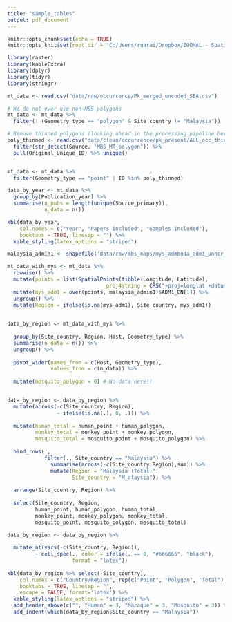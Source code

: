 ```yaml
---
title: "sample_tables"
output: pdf_document
---
```


```r
knitr::opts_chunk$set(echo = TRUE)
knitr::opts_knit$set(root.dir = "C:/Users/ruarai/Dropbox/ZOOMAL - Spatial Modelling/model_update")
```





```r
library(raster)
library(kableExtra)
library(dplyr)
library(tidyr)
library(stringr)
```

```r
mt_data <- read.csv("data/raw/occurrence/Pk_merged_uncoded_SEA.csv")

# We do not ever use non-MBS polygons
mt_data <- mt_data %>%
  filter(! (Geometry_type == "polygon" & Site_country != "Malaysia"))

# Remove thinned polygons (looking ahead in the processing pipeline here)
poly_thinned <- read.csv("data/clean/occurrence/pk_present/ALL_occ_thinned.csv") %>%
  filter(str_detect(Source, "MBS_MT_polygon")) %>%
  pull(Original_Unique_ID) %>% unique()


mt_data <- mt_data %>%
  filter(Geometry_type == "point" | ID %in% poly_thinned)


```


```r
data_by_year <- mt_data %>%
  group_by(Publication_year) %>%
  summarise(n_pubs = length(unique(Source_primary)),
            n_data = n())

kbl(data_by_year,
    col.names = c("Year", "Papers included", "Samples included"),
    booktabs = TRUE, linesep = "") %>%
  kable_styling(latex_options = "striped")
```


```r
malaysia_admin1 <- shapefile('data/raw/mbs_maps/mys_admbnda_adm1_unhcr_20210211')

mt_data_with_mys <- mt_data %>%
  rowwise() %>%
  mutate(points = list(SpatialPoints(tibble(Longitude, Latitude),
                                proj4string = CRS("+proj=longlat +datum=WGS84")))) %>%
  mutate(mys_adm1 = over(points, malaysia_admin1)$ADM1_EN[1]) %>%
  ungroup() %>%
  mutate(Region = ifelse(is.na(mys_adm1), Site_country, mys_adm1))
  

```

```r
data_by_region <- mt_data_with_mys %>%
  
  group_by(Site_country, Region, Host, Geometry_type) %>%
  summarise(n_data = n()) %>%
  ungroup() %>%
  
  pivot_wider(names_from = c(Host, Geometry_type),
              values_from = c(n_data)) %>%
  
  mutate(mosquito_polygon = 0) # No data here!!


data_by_region <- data_by_region %>%
  mutate(across(-c(Site_country, Region),
                ~ ifelse(is.na(.), 0, .))) %>%
  
  mutate(human_total = human_point + human_polygon,
         monkey_total = monkey_point + monkey_polygon,
         mosquito_total = mosquito_point + mosquito_polygon) %>%
  
  bind_rows(., 
            filter(., Site_country == "Malaysia") %>%
              summarise(across(-c(Site_country,Region),sum)) %>%
              mutate(Region = "Malaysia (Total)",
                     Site_country = "M_alaysia")) %>%
  
  arrange(Site_country, Region) %>% 
  
  select(Site_country, Region,
         human_point, human_polygon, human_total,
         monkey_point, monkey_polygon, monkey_total,
         mosquito_point, mosquito_polygon, mosquito_total)

data_by_region <- data_by_region %>%
  
  mutate_at(vars(-c(Site_country, Region)),
         ~ cell_spec(., color = ifelse(. == 0, "#666666", "black"),
                     format = "latex"))
  
kbl(data_by_region %>% select(-Site_country),
    col.names = c("Country/Region", rep(c("Point", "Polygon", "Total"), times = 3)),
    booktabs = TRUE, linesep = "",
    escape = FALSE, format='latex') %>%
  kable_styling(latex_options = "striped") %>%
  add_header_above(c("", "Human" = 3, "Macaque" = 3, "Mosquito" = 3)) %>%
  add_indent(which(data_by_region$Site_country == "Malaysia"))

```



